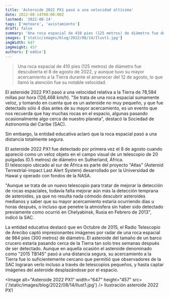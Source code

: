 ```yaml
---
title: 'Asteroide 2022 PX1 pasó a una velocidad altísima'
date: 2022-08-14T08:00:00Z
lastmod: '2022-08-14'
tags: ['meteoro', 'avistamiento']
draft: false
summary: 'Una roca espacial de 410 pies (125 metros) de diámetro fue descubierta el 8 de agosto de 2022, y aunque tuvo su mayor acercamiento a la Tierra durante el amanecer del 12 de agosto, lo que llamó la atención fue su notable velocidad.'
images: ['static/images/blog/2022/08/14/Ilust1.jpg']
imgWidth: 647
imgHeight: 457
authors: ['eddie']
---
```


> Una roca espacial de 410 pies (125 metros) de diámetro fue descubierta el 8 de agosto de 2022, y aunque tuvo su mayor acercamiento a la Tierra durante el amanecer del 12 de agosto, lo que llamó la atención fue su notable velocidad.

El asteroide 2022 PX1 pasó a una velocidad relativa a la Tierra de 78,584 millas por hora (126,468 km/h). "Se trata de una roca espacial sumamente veloz, y tomando en cuenta que es un asteroide no muy pequeño, y que fue detectado
sólo 4 días antes de su mayor acercamiento, es un evento que nos recuerda que hay muchas rocas en el espacio, algunas pasando ocasionalmente algo cerca de nuestro planeta", destacó la Sociedad de Astronomía del Caribe (SAC).

Sin embargo, la entidad educativa aclaró que la roca espacial pasó a una distancia totalmente segura.

El asteroide 2022 PX1 fue detectado por primera vez el 8 de agosto cuando apareció como un veloz objeto en el campo visual de un telescopio de 20 pulgadas (0.5 metros) de diámetro en Sutherland, África.  
El telescopio ubicado al sur de África es parte del proyecto "Atlas" (Asteroid Terrestrial-impact Last Alert System) desarrollado por la Universidad de Hawai y operado con fondos de la NASA.

"Aunque se trata de un nuevo telescopio para tratar de mejorar la detección de rocas espaciales, todavía falta mejorar aún más la detección temprana de asteroides, ya que no resulta nada cómodo descubrir asteroides medianos y
saber que su mayor acercamiento estaría ocurriendo días u horas después, o incluso que penetre la atmósfera sin haber sido detectado previamente como ocurrió en Chelyabinsk, Rusia en Febrero de 2013", indicó la SAC.

La entidad educativa destacó que en Octubre de 2015, el Radio Telescopio de Arecibo captó impresionantes imágenes por radar de una roca espacial de 984 pies (300 metros) de diámetro. El asteroide del tamaño de un barco crucero
estaría pasando cerca de la Tierra tan solo tres semanas después de ser detectado. Aunque en aquella ocasión el asteroide denominado como "2015 TB145" pasó a una distancia segura, su acercamiento a la Tierra fue lo suficientemente
cercano que permitió que observadores de la SAC lograran verlo incluso a través de telescopios pequeños, y hasta captar imágenes del asteroide desplazándose por el espacio.

<Image
  alt="Asteroide 2022 PX1"
  width="647"
  height="457"
  src={'/static/images/blog/2022/08/14/Ilust1.jpg'}
/>
<ImageCaption>Ilustración asteroide 2022 PX1</ImageCaption>
